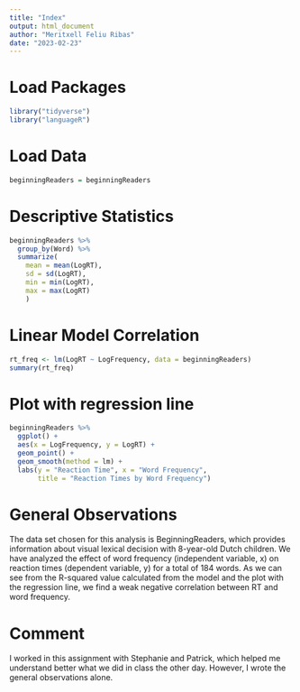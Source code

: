 ```yaml
---
title: "Index"
output: html_document
author: "Meritxell Feliu Ribas"
date: "2023-02-23"
---
```


# Load Packages
```r
library("tidyverse")
library("languageR")
```

# Load Data
```r
beginningReaders = beginningReaders
```

# Descriptive Statistics
```r
beginningReaders %>%
  group_by(Word) %>% 
  summarize(
    mean = mean(LogRT),
    sd = sd(LogRT),
    min = min(LogRT),
    max = max(LogRT)
    )
```

# Linear Model Correlation
```r
rt_freq <- lm(LogRT ~ LogFrequency, data = beginningReaders)
summary(rt_freq)
```

# Plot with regression line
```r
beginningReaders %>% 
  ggplot() + 
  aes(x = LogFrequency, y = LogRT) + 
  geom_point() +
  geom_smooth(method = lm) +
  labs(y = "Reaction Time", x = "Word Frequency",
       title = "Reaction Times by Word Frequency")
```

# General Observations
The data set chosen for this analysis is BeginningReaders, which provides information about visual lexical decision with 8-year-old Dutch children. We have analyzed the effect of word frequency (independent variable, x) on reaction times (dependent variable, y) for a total of 184 words. As we can see from the R-squared value calculated from the model and the plot with the regression line, we find a weak negative correlation between RT and word frequency. 

# Comment
I worked in this assignment with Stephanie and Patrick, which helped me understand better what we did in class the other day. However, I wrote the general observations alone. 
